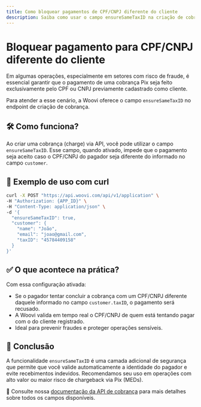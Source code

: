 ```yaml
---
title: Como bloquear pagamentos de CPF/CNPJ diferente do cliente
description: Saiba como usar o campo ensureSameTaxID na criação de cobranças para garantir que o pagador seja o mesmo cliente previamente cadastrado.
---
```


# Bloquear pagamento para CPF/CNPJ diferente do cliente

Em algumas operações, especialmente em setores com risco de fraude, é essencial garantir que o pagamento de uma cobrança Pix seja feito exclusivamente pelo CPF ou CNPJ previamente cadastrado como cliente.

Para atender a esse cenário, a Woovi oferece o campo `ensureSameTaxID` no endpoint de criação de cobrança.

## :hammer_and_wrench: Como funciona?

Ao criar uma cobrança (charge) via API, você pode utilizar o campo `ensureSameTaxID`. Esse campo, quando ativado, impede que o pagamento seja aceito caso o CPF/CNPJ do pagador seja diferente do informado no campo `customer`.

## :rocket: Exemplo de uso com curl

```bash
curl -X POST "https://api.woovi.com/api/v1/application" \
-H "Authorization: {APP_ID}" \
-H "Content-Type: application/json" \
-d '{
  "ensureSameTaxID": true,
  "customer": {
    "name": "João",
    "email": "joao@gmail.com",
    "taxID": "45784409158"
  }
}'
```

## :white_check_mark: O que acontece na prática?

Com essa configuração ativada:

- Se o pagador tentar concluir a cobrança com um CPF/CNPJ diferente daquele informado no campo `customer.taxID`, o pagamento será recusado.
- A Woovi valida em tempo real o CPF/CNPJ de quem está tentando pagar com o do cliente registrado.
- Ideal para prevenir fraudes e proteger operações sensíveis.

## :brain: Conclusão

A funcionalidade `ensureSameTaxID` é uma camada adicional de segurança que permite que você valide automaticamente a identidade do pagador e evite recebimentos indevidos. Recomendamos seu uso em operações com alto valor ou maior risco de chargeback via Pix (MEDs).

:blue_book: Consulte nossa [documentação da API de cobrança](https://developers.openpix.com.br/api#tag/chargeQRCode) para mais detalhes sobre todos os campos disponíveis.